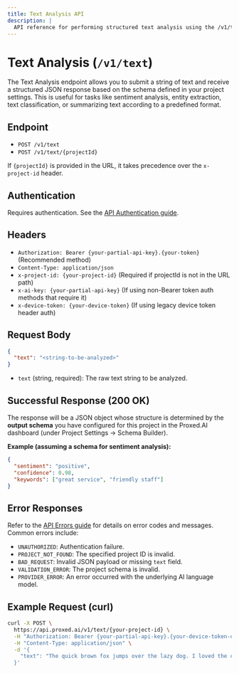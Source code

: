 ```yaml
---
title: Text Analysis API
description: |
  API reference for performing structured text analysis using the /v1/text endpoint. Submit text and receive schema-defined JSON outputs.
---
```


# Text Analysis (`/v1/text`)

The Text Analysis endpoint allows you to submit a string of text and receive a structured JSON response based on the schema defined in your project settings. This is useful for tasks like sentiment analysis, entity extraction, text classification, or summarizing text according to a predefined format.

## Endpoint

*   `POST /v1/text`
*   `POST /v1/text/{projectId}`

If `{projectId}` is provided in the URL, it takes precedence over the `x-project-id` header.

## Authentication

Requires authentication. See the [API Authentication guide](/docs/authentication).

## Headers

*   `Authorization: Bearer {your-partial-api-key}.{your-token}` (Recommended method)
*   `Content-Type: application/json`
*   `x-project-id: {your-project-id}` (Required if projectId is not in the URL path)
*   `x-ai-key: {your-partial-api-key}` (If using non-Bearer token auth methods that require it)
*   `x-device-token: {your-device-token}` (If using legacy device token header auth)

## Request Body

```json
{
  "text": "<string-to-be-analyzed>"
}
```

*   `text` (string, required): The raw text string to be analyzed.

## Successful Response (200 OK)

The response will be a JSON object whose structure is determined by the **output schema** you have configured for this project in the Proxed.AI dashboard (under Project Settings -> Schema Builder).

**Example (assuming a schema for sentiment analysis):**

```json
{
  "sentiment": "positive",
  "confidence": 0.98,
  "keywords": ["great service", "friendly staff"]
}
```

## Error Responses

Refer to the [API Errors guide](/docs/api-errors) for details on error codes and messages.
Common errors include:
*   `UNAUTHORIZED`: Authentication failure.
*   `PROJECT_NOT_FOUND`: The specified project ID is invalid.
*   `BAD_REQUEST`: Invalid JSON payload or missing `text` field.
*   `VALIDATION_ERROR`: The project schema is invalid.
*   `PROVIDER_ERROR`: An error occurred with the underlying AI language model.

## Example Request (curl)

```bash
curl -X POST \
  https://api.proxed.ai/v1/text/{your-project-id} \
  -H "Authorization: Bearer {your-partial-api-key}.{your-device-token-or-test-key}" \
  -H "Content-Type: application/json" \
  -d '{
    "text": "The quick brown fox jumps over the lazy dog. I loved the customer service, it was excellent!"
  }'
```
